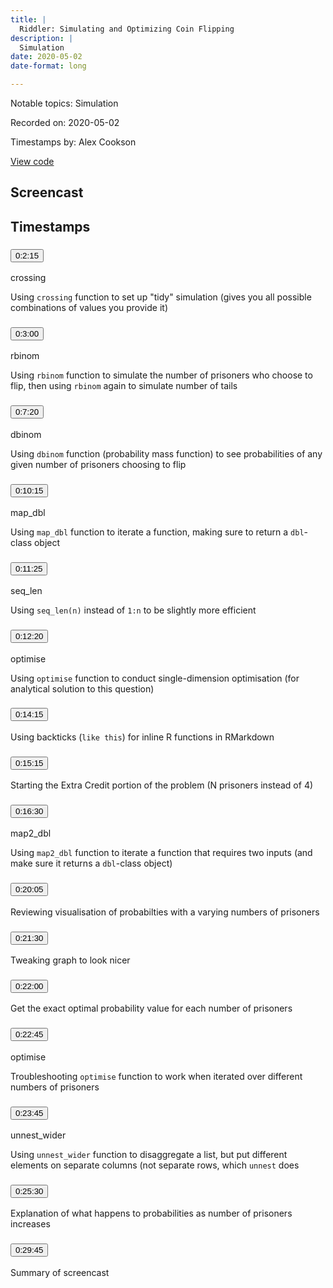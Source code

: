```yaml
---
title: |
  Riddler: Simulating and Optimizing Coin Flipping
description: |
  Simulation
date: 2020-05-02
date-format: long

---
```


Notable topics: Simulation

Recorded on: 2020-05-02

Timestamps by: Alex Cookson

[View code](https://github.com/dgrtwo/data-screencasts/blob/master/riddler-prisoner-coin-flip.Rmd)

## Screencast

<div id="yt-player" data-video-id="nmS3UZSWYRo"></div>

## Timestamps

```{=html}
<div id="topics">
  <div class="topic">
    <h3 id="ts-135">
      <button class="btn btn-link btn-timestamp" onClick="playerSkipToTimestamp(135, this)">0:2:15</button>
    </h3>
    <div class="topic_badges"><div><span class="badge-functions badge bg-info">crossing</span></div><div></div></div>
    <div class="topic_description">
      <p>Using <code>crossing</code> function to set up &quot;tidy&quot; simulation (gives you all possible combinations of values you provide it)</p>

    </div>
  </div>
  <div class="topic">
    <h3 id="ts-180">
      <button class="btn btn-link btn-timestamp" onClick="playerSkipToTimestamp(180, this)">0:3:00</button>
    </h3>
    <div class="topic_badges"><div><span class="badge-functions badge bg-info">rbinom</span></div><div></div></div>
    <div class="topic_description">
      <p>Using <code>rbinom</code> function to simulate the number of prisoners who choose to flip, then using <code>rbinom</code> again to simulate number of tails</p>

    </div>
  </div>
  <div class="topic">
    <h3 id="ts-440">
      <button class="btn btn-link btn-timestamp" onClick="playerSkipToTimestamp(440, this)">0:7:20</button>
    </h3>
    <div class="topic_badges"><div><span class="badge-functions badge bg-info">dbinom</span></div><div></div></div>
    <div class="topic_description">
      <p>Using <code>dbinom</code> function (probability mass function) to see probabilities of any given number of prisoners choosing to flip</p>

    </div>
  </div>
  <div class="topic">
    <h3 id="ts-615">
      <button class="btn btn-link btn-timestamp" onClick="playerSkipToTimestamp(615, this)">0:10:15</button>
    </h3>
    <div class="topic_badges"><div><span class="badge-functions badge bg-info">map_dbl</span></div><div></div></div>
    <div class="topic_description">
      <p>Using <code>map_dbl</code> function to iterate a function, making sure to return a <code>dbl</code>-class object</p>

    </div>
  </div>
  <div class="topic">
    <h3 id="ts-685">
      <button class="btn btn-link btn-timestamp" onClick="playerSkipToTimestamp(685, this)">0:11:25</button>
    </h3>
    <div class="topic_badges"><div><span class="badge-functions badge bg-info">seq_len</span></div><div></div></div>
    <div class="topic_description">
      <p>Using <code>seq_len(n)</code> instead of <code>1:n</code> to be slightly more efficient</p>

    </div>
  </div>
  <div class="topic">
    <h3 id="ts-740">
      <button class="btn btn-link btn-timestamp" onClick="playerSkipToTimestamp(740, this)">0:12:20</button>
    </h3>
    <div class="topic_badges"><div><span class="badge-functions badge bg-info">optimise</span></div><div></div></div>
    <div class="topic_description">
      <p>Using <code>optimise</code> function to conduct single-dimension optimisation (for analytical solution to this question)</p>

    </div>
  </div>
  <div class="topic">
    <h3 id="ts-855">
      <button class="btn btn-link btn-timestamp" onClick="playerSkipToTimestamp(855, this)">0:14:15</button>
    </h3>
    <div class="topic_badges"><div></div><div></div></div>
    <div class="topic_description">
      <p>Using backticks (<code>like this</code>) for inline R functions in RMarkdown</p>

    </div>
  </div>
  <div class="topic">
    <h3 id="ts-915">
      <button class="btn btn-link btn-timestamp" onClick="playerSkipToTimestamp(915, this)">0:15:15</button>
    </h3>
    <div class="topic_badges"><div></div><div></div></div>
    <div class="topic_description">
      <p>Starting the Extra Credit portion of the problem (N prisoners instead of 4)</p>

    </div>
  </div>
  <div class="topic">
    <h3 id="ts-990">
      <button class="btn btn-link btn-timestamp" onClick="playerSkipToTimestamp(990, this)">0:16:30</button>
    </h3>
    <div class="topic_badges"><div><span class="badge-functions badge bg-info">map2_dbl</span></div><div></div></div>
    <div class="topic_description">
      <p>Using <code>map2_dbl</code> function to iterate a function that requires two inputs (and make sure it returns a <code>dbl</code>-class object)</p>

    </div>
  </div>
  <div class="topic">
    <h3 id="ts-1205">
      <button class="btn btn-link btn-timestamp" onClick="playerSkipToTimestamp(1205, this)">0:20:05</button>
    </h3>
    <div class="topic_badges"><div></div><div></div></div>
    <div class="topic_description">
      <p>Reviewing visualisation of probabilties with a varying numbers of prisoners</p>

    </div>
  </div>
  <div class="topic">
    <h3 id="ts-1290">
      <button class="btn btn-link btn-timestamp" onClick="playerSkipToTimestamp(1290, this)">0:21:30</button>
    </h3>
    <div class="topic_badges"><div></div><div></div></div>
    <div class="topic_description">
      <p>Tweaking graph to look nicer</p>

    </div>
  </div>
  <div class="topic">
    <h3 id="ts-1320">
      <button class="btn btn-link btn-timestamp" onClick="playerSkipToTimestamp(1320, this)">0:22:00</button>
    </h3>
    <div class="topic_badges"><div></div><div></div></div>
    <div class="topic_description">
      <p>Get the exact optimal probability value for each number of prisoners</p>

    </div>
  </div>
  <div class="topic">
    <h3 id="ts-1365">
      <button class="btn btn-link btn-timestamp" onClick="playerSkipToTimestamp(1365, this)">0:22:45</button>
    </h3>
    <div class="topic_badges"><div><span class="badge-functions badge bg-info">optimise</span></div><div></div></div>
    <div class="topic_description">
      <p>Troubleshooting <code>optimise</code> function to work when iterated over different numbers of prisoners</p>

    </div>
  </div>
  <div class="topic">
    <h3 id="ts-1425">
      <button class="btn btn-link btn-timestamp" onClick="playerSkipToTimestamp(1425, this)">0:23:45</button>
    </h3>
    <div class="topic_badges"><div><span class="badge-functions badge bg-info">unnest_wider</span></div><div></div></div>
    <div class="topic_description">
      <p>Using <code>unnest_wider</code> function to disaggregate a list, but put different elements on separate columns (not separate rows, which <code>unnest</code> does</p>

    </div>
  </div>
  <div class="topic">
    <h3 id="ts-1530">
      <button class="btn btn-link btn-timestamp" onClick="playerSkipToTimestamp(1530, this)">0:25:30</button>
    </h3>
    <div class="topic_badges"><div></div><div></div></div>
    <div class="topic_description">
      <p>Explanation of what happens to probabilities as number of prisoners increases</p>

    </div>
  </div>
  <div class="topic">
    <h3 id="ts-1785">
      <button class="btn btn-link btn-timestamp" onClick="playerSkipToTimestamp(1785, this)">0:29:45</button>
    </h3>
    <div class="topic_badges"><div></div><div></div></div>
    <div class="topic_description">
      <p>Summary of screencast</p>

    </div>
  </div>
</div>
```
     
<script>
// 2. This code loads the IFrame Player API code asynchronously.
var tag = document.createElement("script");

tag.src = "https://www.youtube.com/iframe_api";
var firstScriptTag = document.getElementsByTagName("script")[0];
firstScriptTag.parentNode.insertBefore(tag, firstScriptTag);

// 3. This function creates an <iframe> (and YouTube player)
//    after the API code downloads.
var videoId = document.getElementById("yt-player").dataset.videoId;
var player;
function onYouTubeIframeAPIReady() {
  player = new YT.Player("yt-player", {
    height: "486",
    width: "864",
    videoId: videoId,
    playerVars: {
      "playsinline": 1
    },
    events: {
      onStateChange: function(event) {
        if (event.data == YT.PlayerState.PLAYING) {
          followTimestamps()
        }
      }
    }
  });
}

function playerSkipToTimestamp(seconds, tsElement) {
  player.seekTo(seconds, true)
  tsElement.scrollIntoView()
  document.getElementById("screencast").scrollIntoView()
}

const timestamps = Array.from(document.querySelectorAll('.topic h3[id^="ts-"]'))
  .map(el => el.id.replace('ts-', ''))

function followTimestamps() {
  if (player.getPlayerState() !== 1) {
    return
  }
  const currentTime = `${Math.floor(player.getCurrentTime())}`
  if (timestamps.includes(currentTime)) {
    const el = document.getElementById(`ts-${currentTime}`)
    if (el) {
      el.scrollIntoView()
      document.getElementById("screencast").scrollIntoView()
    }
  }
  setTimeout(followTimestamps, 1000)
}
</script>

